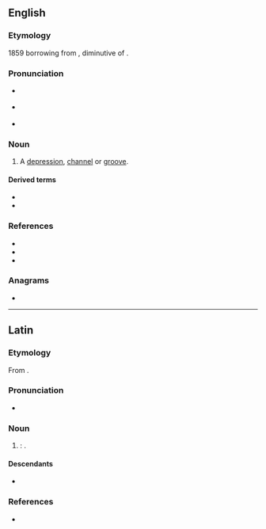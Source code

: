 ==English==
{{wp|dab=vallecula}}

===Etymology===
1859 borrowing from {{bor|en|LL.|vallecula||a little valley, glen, dell}}, diminutive of {{m|la|vallēs||a valley, vale}}.

===Pronunciation===
* {{a|RP}} {{IPA|en|/vaˈlɛk.jʊl.ə/}}
* {{a|GA}} {{IPA|en|/væˈlɛk.jəl.ə/|/vəˈlɛk.jəl.ə/}}
* {{rhymes|en|ɛkjʊlə|s=4}}

===Noun===
{{en-noun|valleculae|+}}

# {{lb|en|anatomy|botany}} A [[depression]], [[channel]] or [[groove]].

====Derived terms====
* {{l|en|vallecular}}
* {{l|en|valleculate}}

===References===
* {{R:Lexico}}
* {{R:MWO}}
* {{cite-book|2004||chapter=vallecula|chapterurl=https://web.archive.org/web/20071128013848/http://www.mercksource.com/pp/us/cns/cns_hl_dorlands.jspzQzpgzEzzSzppdocszSzuszSzcommonzSzdorlandszSzdorlandzSzdmd_v_02zPzhtm#12843645|Dorland's Illustrated Medical Dictionary|publisher={{w|Saunders (imprint)|Saunders}}}}

===Anagrams===
* {{anagrams|en|a=aacellluv|call value}}

----

==Latin==

===Etymology===
From {{af|la|vallēs|-culus|t1=a valley, vale|pos2=diminutive nominal suffix|alt2=-cula}}.

===Pronunciation===
* {{la-IPA}}

===Noun===
{{la-noun|vallecula<1>}}

# {{dim of|la|vallēs}}: {{alt form|la|vallicula|from=Late Latin}}.

====Descendants====
* {{desc|en|vallecula|bor=1}}

===References===
* {{R:L&S|vallicula}}